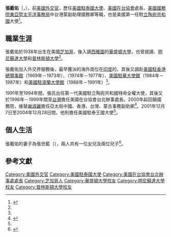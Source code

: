 {{Infobox Person
| name   =　張戴佑
| 英文名  = Darryl N. Johnson
| image     = Darryl N. Johnson.JPEG
| imagesize = 240px
| caption  = 
| birth_date  = 1938年
| nationality =
| birth_place = {{flag|USA|1912}}[[伊利諾州|伊利諾州]][[芝加哥|芝加哥]]
| death_date  = 2018年6月24日
| death_place = {{flag|USA}}[[華盛頓州|華盛頓州]][[西雅圖|西雅圖]]
| occupation  = 
| parents     = 
}}
'''張戴佑'''（{{lang-en|'''Darryl Norman Johnson'''}}，{{bd|1938年||2018年|6月24日|catIdx=Johnson}}），前[[美國|美國]][[外交官|外交官]]，歷任[[美國駐泰國大使館|美國駐泰國大使]]、[[美國在台協會|美國在台協會]]處長、[[美國國務院東亞暨太平洋事務局|美國國務院東亞暨太平洋事務局]]中台港蒙副助理國務卿等職，也是美國第一任駐[[立陶宛共和國|立陶宛共和國]]大使<ref name="bio">{{Cite web |url=https://2001-2009.state.gov/outofdate/bios/j/7071.htm |title=Darryl N. Johnson |publisher=[[美國國務院|US Department of States]] |date=2005-09-02 |accessdate=2016-11-09 |archive-date=2021-05-02 |archive-url=https://web.archive.org/web/20210502200434/https://2001-2009.state.gov/outofdate/bios/j/7071.htm |dead-url=no }}</ref>。

==職業生涯==
張戴佑於1938年出生在美國[[芝加哥|芝加哥]]，後入讀[[西雅圖|西雅圖]]的[[華盛頓大學|華盛頓大學]]，也曾就讀{{Link-en|普傑桑大學|University of Puget Sound}}、[[明尼蘇達大學|明尼蘇達大學]]和[[普林斯頓大學|普林斯頓大學]]<ref name="bio"/>。

張戴佑加入外交界服務後，最早獲派的海外崗位在[[印度|印度]]的{{Link-en|美國駐孟買總領事館|Consulate General of the United States, Mumbai}}，其後又調赴[[美國駐香港總領事館|美國駐香港總領事館]]（1969年－1973年）、{{Link-en|美國駐俄羅斯大使館|Embassy of the United States, Moscow}}（1974年－1977年）、[[美國駐華大使館|美國駐華大使館]]（1984年－1987年）和[[美國駐波蘭大使館|美國駐波蘭大使館]]（1988年－1991年）<ref name="bio"/>。

1991年至1994年間，張氏出任第一代美國駐立陶宛共和國特命全權大使，其後又於1996年－1999年間至[[台灣|台灣]]擔任美國在台協會台北辦事處長。2000年起回鍋國務院，接替[[謝淑麗|謝淑麗]]擔任亞太局中國、香港、台灣、蒙古事務副助卿<ref>{{Cite news|title=張戴佑將任美副助卿 |publisher=[[聯合報|聯合報]] |work=[[中央社|中央社]] |date=2000-03-24 |page=14}}</ref>。2001年12月7日至2004年12月28日間，他則擔任美國駐泰王國大使<ref name="bio"/>。

==個人生活==
張戴佑的妻子為張世藍（{{lang|en|Kathleen Desa Forance}}），兩人共有一位女兒及兩位兒子<ref>{{Cite web |url=http://www.ait.org.tw/zh/director-johnson.html |title=新聞稿 - 張戴佑抵台接任美國在台協會台北辦事處新任處長 |publisher=[[美國在台協會|美國在台協會]] |date=1996-07-26 |accessdate=2016-11-09 |archive-date=2016-08-02 |archive-url=https://web.archive.org/web/20160802023213/http://ait.org.tw/zh/director-johnson.html |dead-url=no }}</ref>。

==參考文獻==
{{reflist}}

{{s-start}}
{{s-dip}}
{{s-before|[[謝淑麗|謝淑麗]]|{{lang|en|Susan L. Shirk}}}}
{{s-title|[[美國國務院亞太局|美國國務院亞太局]]<br>中台港蒙助理國務卿|2000年－2001年}}
{{s-after|{{Link-en|凱德磊|Donald W. Keyser}}|{{lang|en|Donald W. Keyser}}}}
{{s-end}}

{{美國在台協會}}
{{Authority control}}
{{DEFAULTSORT: Johnson, Darryl N.}}
[[Category:美國外交官|Category:美國外交官]]
[[Category:美國駐泰國大使|Category:美國駐泰國大使]]
[[Category:美國在台協會台北辦事處處長|Category:美國在台協會台北辦事處處長]]
[[Category:芝加哥人|Category:芝加哥人]]
[[Category:華盛頓大學校友|Category:華盛頓大學校友]]
[[Category:明尼蘇達大學校友|Category:明尼蘇達大學校友]]
[[Category:普林斯頓大學校友|Category:普林斯頓大學校友]]